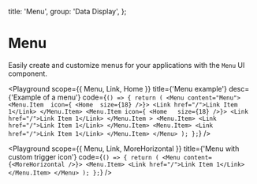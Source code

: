 
  title: 'Menu',
  group: 'Data Display',
};

# Menu

Easily create and customize menus for your applications with the `Menu` UI component.

<Playground
  scope={{ Menu, Link, Home }}
  title={'Menu example'}
  desc={'Example of a menu'}
  code={`
  () => {
     return (
    <Menu content="Menu">
			<Menu.Item  icon={ <Home  size={18} />}>
				<Link href="/">Link Item 1</Link>
			</Menu.Item>
			<Menu.Item icon={ <Home   size={18} />}>
				<Link href="/">Link Item 1</Link>
			</Menu.Item >
			<Menu.Item>
				<Link href="/">Link Item 1</Link>
			</Menu.Item>
			<Menu.Item>
				<Link href="/">Link Item 1</Link>
			</Menu.Item>
		</Menu>
    );
  };
  `}
/>

<Playground
  scope={{ Menu, Link, MoreHorizontal }}
  title={'Menu with custom trigger icon'}
  code={`
  () => {
     return (
    <Menu content={<MoreHorizontal />}>
			<Menu.Item>
				<Link href="/">Link Item 1</Link>
			</Menu.Item>
		</Menu>
    );
  };
  `}
/>

<Attributes component="Menu" edit="/app/components/menu.mdx"></Attributes>
